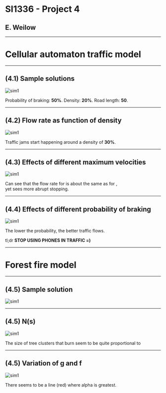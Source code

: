 
# SI1336 - Project 4

## E. Weilow

<link
  rel="stylesheet"
  href="https://cdn.jsdelivr.net/npm/katex@0.10.0-alpha/dist/katex.min.css"
  integrity="sha384-BTL0nVi8DnMrNdMQZG1Ww6yasK9ZGnUxL1ZWukXQ7fygA1py52yPp9W4wrR00VML"
  crossOrigin="anonymous"
/>

<style>
  {`
img {
  max-width: 800px !important;
}
`}
</style>

---

# Cellular automaton traffic model

---

## (4.1) Sample solutions

![sim1](./plots/4_1/sim1.png)

Probability of braking: **50%**.
Density: **20%**.
Road length: **50**.

---

## (4.2) Flow rate as function of density

![sim1](./plots/4_2/density.png)

Traffic jams start happening around a density of **30%**.

---

## (4.3) Effects of different maximum velocities

![sim1](./plots/4_3/sim1.png)

<p>
  Can see that the flow rate for
  <InlineTex texContent=" $$v_{max} = 2$$ " />
  is about the same as for
  <InlineTex texContent=" $$v_{max} = 5$$" />,
  <br />
  yet
  <InlineTex texContent=" $$v_{max} = 5$$ " />
  sees more abrupt stopping.
</p>

---

## (4.4) Effects of different probability of braking

![sim1](./plots/4_4/sim1.png)

The lower the probability, the better traffic flows.

tl;dr **STOP USING PHONES IN TRAFFIC =)**

---

# Forest fire model

---

## (4.5) Sample solution

![sim1](./plots/4_5/sample.png)

---

## (4.5) N(s)

![sim1](./plots/4_5/histogram.png)

<p>
  The size of tree clusters that burn seem to be quite proportional to
  <InlineTex texContent=" $$N s^{-\alpha}$$ " />
</p>

---

## (4.5) Variation of g and f

![sim1](./plots/4_5/parameters.png)

There seems to be a line (red) where alpha is greatest.
